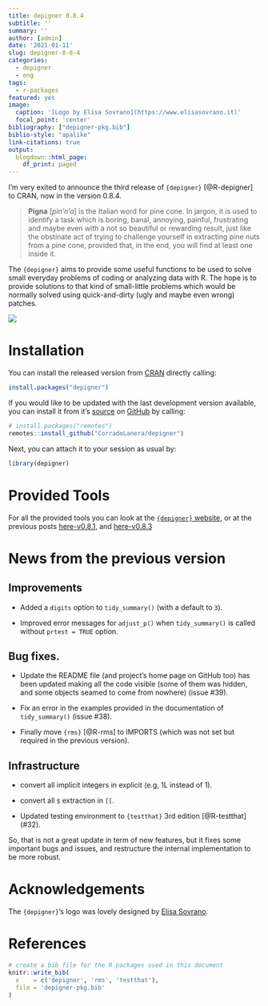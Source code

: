 ```yaml
---
title: depigner 0.8.4
subtitle: ''
summary: ''
author: [admin]
date: '2021-01-11'
slug: depigner-0-8-4
categories:
  - depigner
  - eng
tags:
  - r-packages
featured: yes
image:
  caption: '[Logo by Elisa Sovrano](https://www.elisasovrano.it)'
  focal_point: 'center'
bibliography: ["depigner-pkg.bib"]
biblio-style: "apalike"
link-citations: true
output:
  blogdown::html_page:
    df_print: paged
---
```


I'm very exited to announce the third release of `{depigner}`
[@R-depigner] to CRAN, now in the version 0.8.4.

> **Pigna** [*pìn'n'a*] is the Italian word for pine cone. In jargon, it is used to identify a task which is boring, banal, annoying, painful, frustrating and maybe even with a not so beautiful or rewarding result, just like the obstinate act of trying to challenge yourself in extracting pine nuts from a pine cone, provided that, in the end, you will find at least one inside it.

The `{depigner}` aims to provide some useful functions to be used to solve small everyday problems of coding or analyzing data with R. The hope is to provide solutions to that kind of small-little problems which would be normally solved using quick-and-dirty (ugly and maybe even wrong) patches.

[![](https://img.shields.io/badge/WEB site-click me-orange.svg)](https://corradolanera.github.io/depigner/)




# Installation

You can install the released version from [CRAN](https://cran.r-project.org/) directly calling:

```r
install.packages("depigner")
```

If you would like to be updated with the last development version available, you can install it from it's [source](https://corradolanera.github.io/depigner/) on [GitHub](https://github.com/) by calling:

```r
# install.packages("remotes")
remotes::install_github("CorradoLanera/depigner")
```

Next, you can attach it to your session as usual by:

```r
library(depigner)
```




# Provided Tools

For all the provided tools you can look at the [`{depigner}` website](https://corradolanera.github.io/depigner/), or at the previous posts [here-v0.8.1](https://www.corradolanera.it/2020/06/26/depigner-0-8-1/), and [here-v0.8.3](https://www.corradolanera.it/2020/10/02/depigner-0-8-3/)




# News from the previous version

## Improvements
- Added a `digits` option to `tidy_summary()` (with a default to `3`).

- Improved error messages for `adjust_p()` when `tidy_summary()` is
  called without `prtest = TRUE` option.


## Bug fixes.
- Update the README file (and project's home page on GitHub too) has
  been updated making all the code visible (some of them was hidden, and
  some objects seamed to come from nowhere) (issue #39).

- Fix an error in the examples provided in the documentation of
  `tidy_summary()` (issue #38).

- Finally move `{rms}` [@R-rms] to IMPORTS (which was not set but
  required in the previous version).


## Infrastructure
- convert all implicit integers in explicit (e.g, 1L instead of 1).

- convert all `$` extraction in `[[`.

- Updated testing environment to `{testthat}` 3rd edition [@R-testthat]
  (\#32).



So, that is not a great update in term of new features, but it fixes
some important bugs and issues, and restructure the internal
implementation to be more robust.




# Acknowledgements

The `{depigner}`'s logo was lovely designed by [Elisa Sovrano](https://elisasovrano.it).

# References

```r
# create a bib file for the R packages used in this document
knitr::write_bib(
  x    = c('depigner', 'rms', 'testthat'),
  file = 'depigner-pkg.bib'
)
```

